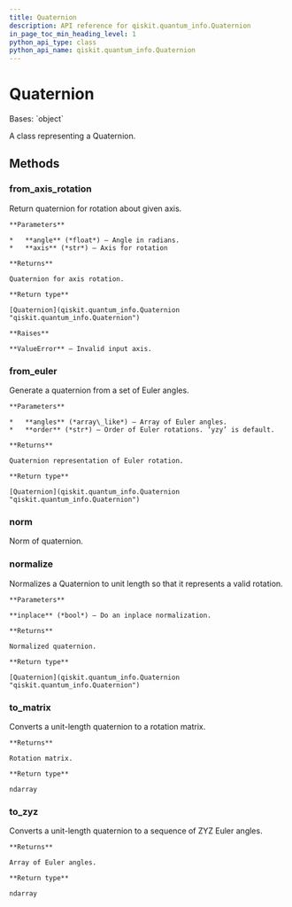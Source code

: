 ```yaml
---
title: Quaternion
description: API reference for qiskit.quantum_info.Quaternion
in_page_toc_min_heading_level: 1
python_api_type: class
python_api_name: qiskit.quantum_info.Quaternion
---
```


# Quaternion

<Class id="qiskit.quantum_info.Quaternion" github="https://github.com/qiskit/qiskit/tree/stable/0.19/qiskit/quantum_info/synthesis/quaternion.py" signature="Quaternion(data)">
  Bases: `object`

  A class representing a Quaternion.

  ## Methods

  ### from\_axis\_rotation

  <Function id="qiskit.quantum_info.Quaternion.from_axis_rotation" signature="classmethod Quaternion.from_axis_rotation(angle, axis)">
    Return quaternion for rotation about given axis.

    **Parameters**

    *   **angle** (*float*) – Angle in radians.
    *   **axis** (*str*) – Axis for rotation

    **Returns**

    Quaternion for axis rotation.

    **Return type**

    [Quaternion](qiskit.quantum_info.Quaternion "qiskit.quantum_info.Quaternion")

    **Raises**

    **ValueError** – Invalid input axis.
  </Function>

  ### from\_euler

  <Function id="qiskit.quantum_info.Quaternion.from_euler" signature="classmethod Quaternion.from_euler(angles, order='yzy')">
    Generate a quaternion from a set of Euler angles.

    **Parameters**

    *   **angles** (*array\_like*) – Array of Euler angles.
    *   **order** (*str*) – Order of Euler rotations. ‘yzy’ is default.

    **Returns**

    Quaternion representation of Euler rotation.

    **Return type**

    [Quaternion](qiskit.quantum_info.Quaternion "qiskit.quantum_info.Quaternion")
  </Function>

  ### norm

  <Function id="qiskit.quantum_info.Quaternion.norm" signature="Quaternion.norm()">
    Norm of quaternion.
  </Function>

  ### normalize

  <Function id="qiskit.quantum_info.Quaternion.normalize" signature="Quaternion.normalize(inplace=False)">
    Normalizes a Quaternion to unit length so that it represents a valid rotation.

    **Parameters**

    **inplace** (*bool*) – Do an inplace normalization.

    **Returns**

    Normalized quaternion.

    **Return type**

    [Quaternion](qiskit.quantum_info.Quaternion "qiskit.quantum_info.Quaternion")
  </Function>

  ### to\_matrix

  <Function id="qiskit.quantum_info.Quaternion.to_matrix" signature="Quaternion.to_matrix()">
    Converts a unit-length quaternion to a rotation matrix.

    **Returns**

    Rotation matrix.

    **Return type**

    ndarray
  </Function>

  ### to\_zyz

  <Function id="qiskit.quantum_info.Quaternion.to_zyz" signature="Quaternion.to_zyz()">
    Converts a unit-length quaternion to a sequence of ZYZ Euler angles.

    **Returns**

    Array of Euler angles.

    **Return type**

    ndarray
  </Function>
</Class>

